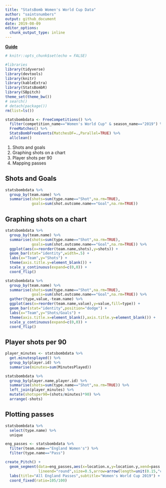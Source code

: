 ```yaml
---
title: "StatsBomb Women's World Cup Data"
author: "saintsnumbers"
output: github_document
date: 2019-08-09
editor_options: 
  chunk_output_type: inline
---
```


[**Guide**](http://statsbomb.com/wp-content/uploads/2019/07/Using-StatsBomb-Data-In-R-English.pdf)

```r
# knitr::opts_chunk$set(echo = FALSE)

#libraries
library(tidyverse)
library(devtools)
library(knitr)
library(kableExtra)
library(StatsBombR)
library(SBpitch)
theme_set(theme_bw())
# search()
# detach(package())
rm(list=ls())
```

```r
statsbombdata <- FreeCompetitions() %>%
  filter(competition_name=="Women's World Cup" & season_name=="2019") %>%
  FreeMatches() %>%
  StatsBombFreeEvents(MatchesDF=.,Parallel=TRUE) %>%
  allclean()
```

1. Shots and goals
1. Graphing shots on a chart
1. Player shots per 90
1. Mapping passes

## Shots and Goals

```r
statsbombdata %>%
  group_by(team.name) %>%
  summarise(shots=sum(type.name=="Shot",na.rm=TRUE),
            goals=sum(shot.outcome.name=="Goal",na.rm=TRUE))
```

## Graphing shots on a chart

```r
statsbombdata %>%
  group_by(team.name) %>%
  summarise(shots=sum(type.name=="Shot",na.rm=TRUE),
            goals=sum(shot.outcome.name=="Goal",na.rm=TRUE)) %>%
  ggplot(aes(x=reorder(team.name,shots),y=shots)) +
  geom_bar(stat="identity",width=.5) +
  labs(x="Team",y="Shots") +
  theme(axis.title.y=element_blank()) +
  scale_y_continuous(expand=c(0,0)) +
  coord_flip()

statsbombdata %>%
  group_by(team.name) %>%
  summarise(shots=sum(type.name=="Shot",na.rm=TRUE),
            goals=sum(shot.outcome.name=="Goal",na.rm=TRUE)) %>%
  gather(type,value,-team.name) %>%
  ggplot(aes(x=reorder(team.name,value),y=value,fill=type)) +
  geom_bar(stat="identity",position="dodge") +
  labs(x="Team",y="Shots/Goals") +
  theme(axis.title.x=element_blank(),axis.title.y=element_blank()) +
  scale_y_continuous(expand=c(0,0)) +
  coord_flip()
```

## Player shots per 90

```r
player_minutes <- statsbombdata %>%
  get.minutesplayed() %>%
  group_by(player.id) %>%
  summarise(minutes=sum(MinutesPlayed))

statsbombdata %>%
  group_by(player.name,player.id) %>%
  summarise(shots=sum(type.name=="Shot",na.rm=TRUE)) %>%
  left_join(player_minutes) %>%
  mutate(shotsper90=(shots/minutes)*90) %>%
  arrange(-shots)
```

## Plotting passes

```r
statsbombdata %>%
  select(type.name) %>%
  unique

eng_passes <- statsbombdata %>%
  filter(team.name=="England Women's") %>%
  filter(type.name=="Pass")

create_Pitch() +
  geom_segment(data=eng_passes,aes(x=location.x,y=location.y,xend=pass.end_location.x,yend=pass.end_location.y),
               lineend="round",size=0.5,arrow=arrow(length=unit(0.15,"cm"))) +
  labs(title="All England Passes",subtitle="Women's World Cup 2019") +
  coord_fixed(ratio=105/100)
```